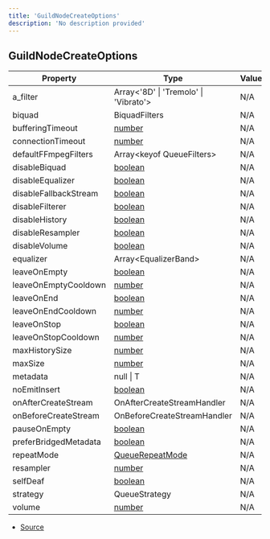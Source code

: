 ```yaml
---
title: 'GuildNodeCreateOptions'
description: 'No description provided'
---
```


## GuildNodeCreateOptions

| Property              | Type                                                                                                | Value |
| --------------------- | --------------------------------------------------------------------------------------------------- | ----- |
| a_filter              | Array\<'8D' \| 'Tremolo' \| 'Vibrato'>                                                              | N/A   |
| biquad                | BiquadFilters                                                                                       | N/A   |
| bufferingTimeout      | [number](https://developer.mozilla.org/en-US/docs/Web/JavaScript/Reference/Global_Objects/Number)   | N/A   |
| connectionTimeout     | [number](https://developer.mozilla.org/en-US/docs/Web/JavaScript/Reference/Global_Objects/Number)   | N/A   |
| defaultFFmpegFilters  | Array\<keyof QueueFilters>                                                                          | N/A   |
| disableBiquad         | [boolean](https://developer.mozilla.org/en-US/docs/Web/JavaScript/Reference/Global_Objects/Boolean) | N/A   |
| disableEqualizer      | [boolean](https://developer.mozilla.org/en-US/docs/Web/JavaScript/Reference/Global_Objects/Boolean) | N/A   |
| disableFallbackStream | [boolean](https://developer.mozilla.org/en-US/docs/Web/JavaScript/Reference/Global_Objects/Boolean) | N/A   |
| disableFilterer       | [boolean](https://developer.mozilla.org/en-US/docs/Web/JavaScript/Reference/Global_Objects/Boolean) | N/A   |
| disableHistory        | [boolean](https://developer.mozilla.org/en-US/docs/Web/JavaScript/Reference/Global_Objects/Boolean) | N/A   |
| disableResampler      | [boolean](https://developer.mozilla.org/en-US/docs/Web/JavaScript/Reference/Global_Objects/Boolean) | N/A   |
| disableVolume         | [boolean](https://developer.mozilla.org/en-US/docs/Web/JavaScript/Reference/Global_Objects/Boolean) | N/A   |
| equalizer             | Array\<EqualizerBand>                                                                               | N/A   |
| leaveOnEmpty          | [boolean](https://developer.mozilla.org/en-US/docs/Web/JavaScript/Reference/Global_Objects/Boolean) | N/A   |
| leaveOnEmptyCooldown  | [number](https://developer.mozilla.org/en-US/docs/Web/JavaScript/Reference/Global_Objects/Number)   | N/A   |
| leaveOnEnd            | [boolean](https://developer.mozilla.org/en-US/docs/Web/JavaScript/Reference/Global_Objects/Boolean) | N/A   |
| leaveOnEndCooldown    | [number](https://developer.mozilla.org/en-US/docs/Web/JavaScript/Reference/Global_Objects/Number)   | N/A   |
| leaveOnStop           | [boolean](https://developer.mozilla.org/en-US/docs/Web/JavaScript/Reference/Global_Objects/Boolean) | N/A   |
| leaveOnStopCooldown   | [number](https://developer.mozilla.org/en-US/docs/Web/JavaScript/Reference/Global_Objects/Number)   | N/A   |
| maxHistorySize        | [number](https://developer.mozilla.org/en-US/docs/Web/JavaScript/Reference/Global_Objects/Number)   | N/A   |
| maxSize               | [number](https://developer.mozilla.org/en-US/docs/Web/JavaScript/Reference/Global_Objects/Number)   | N/A   |
| metadata              | null \| T                                                                                           | N/A   |
| noEmitInsert          | [boolean](https://developer.mozilla.org/en-US/docs/Web/JavaScript/Reference/Global_Objects/Boolean) | N/A   |
| onAfterCreateStream   | OnAfterCreateStreamHandler                                                                          | N/A   |
| onBeforeCreateStream  | OnBeforeCreateStreamHandler                                                                         | N/A   |
| pauseOnEmpty          | [boolean](https://developer.mozilla.org/en-US/docs/Web/JavaScript/Reference/Global_Objects/Boolean) | N/A   |
| preferBridgedMetadata | [boolean](https://developer.mozilla.org/en-US/docs/Web/JavaScript/Reference/Global_Objects/Boolean) | N/A   |
| repeatMode            | [QueueRepeatMode](/api/enums/QueueRepeatMode)                                                       | N/A   |
| resampler             | [number](https://developer.mozilla.org/en-US/docs/Web/JavaScript/Reference/Global_Objects/Number)   | N/A   |
| selfDeaf              | [boolean](https://developer.mozilla.org/en-US/docs/Web/JavaScript/Reference/Global_Objects/Boolean) | N/A   |
| strategy              | QueueStrategy                                                                                       | N/A   |
| volume                | [number](https://developer.mozilla.org/en-US/docs/Web/JavaScript/Reference/Global_Objects/Number)   | N/A   |

- [Source](https://github.com/androz2091/discord-player/blob/ce04b3f4c6671029ce4d4aa9090e56ac7e7f5666/packages/discord-player/src/queue/GuildNodeManager.ts#L10)
